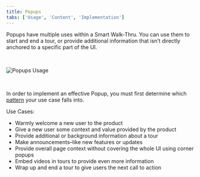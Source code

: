 ```yaml
---
title: Popups
tabs: ['Usage', 'Content', 'Implementation']
---
```



<PageDescription>

Popups have multiple uses within a Smart Walk-Thru. You can use them to start and end a tour, or provide additional information that isn’t directly anchored to a specific part of the UI.

</PageDescription>

<br />

![Popups Usage](/images/Popups_Usage.png)

<br />

In order to implement an effective Popup, you must first determine which [pattern](/walkme-guide/walkme-patterns/overview) your use case falls into. 


Use Cases:
- Warmly welcome a new user to the product
- Give a new user some context and value provided by the product
- Provide additional or background information about a tour 
- Make announcements–like new features or updates
- Provide overall page context without covering the whole UI using corner popups
- Embed videos in tours to provide even more information
- Wrap up and end a tour to give users the next call to action